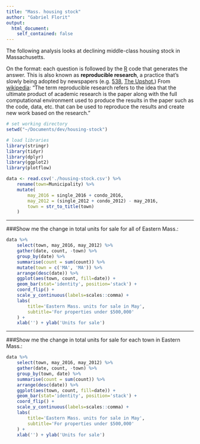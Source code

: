 ```yaml
---
title: "Mass. housing stock"
author: "Gabriel Florit"
output:
  html_document:
    self_contained: false
---
```


The following analysis looks at declining middle-class housing stock in Massachusetts.

On the format: each question is followed by the [R](https://www.r-project.org/) code that generates the answer. This is also known as **reproducible research**, a practice that's slowly being adopted by newspapers (e.g. [538](https://github.com/fivethirtyeight/data), [The Upshot.](https://github.com/theupshot)) From [wikipedia](http://en.wikipedia.org/wiki/Reproducibility#Reproducible_research): "The term reproducible research refers to the idea that the ultimate product of academic research is the paper along with the full computational environment used to produce the results in the paper such as the code, data, etc. that can be used to reproduce the results and create new work based on the research."

```r

# set working directory
setwd("~/Documents/dev/housing-stock")

# load libraries
library(stringr)
library(tidyr)
library(dplyr)
library(ggplot2)
library(plotflow)

data <- read.csv('./housing-stock.csv') %>%
	rename(town=Municipality) %>%
	mutate(
		may_2016 = single_2016 + condo_2016,
		may_2012 = (single_2012 + condo_2012) - may_2016,
		town = str_to_title(town)
	)

```

***
###Show me the change in total units for sale for all of Eastern Mass.:
```r

data %>%
	select(town, may_2016, may_2012) %>%
	gather(date, count, -town) %>%
	group_by(date) %>%
	summarise(count = sum(count)) %>%
	mutate(town = c('MA', 'MA')) %>%
	arrange(desc(date)) %>%
	ggplot(aes(town, count, fill=date)) +
	geom_bar(stat='identity', position='stack') +
	coord_flip() +
	scale_y_continuous(labels=scales::comma) +
	labs(
		title='Eastern Mass. units for sale in May',
		subtitle='For properties under $500,000'
	) +
	xlab('') + ylab('Units for sale')

```

***
###Show me the change in total units for sale for each town in Eastern Mass.:
```r

data %>%
	select(town, may_2016, may_2012) %>%
	gather(date, count, -town) %>%
	group_by(town, date) %>%
	summarise(count = sum(count)) %>%
	arrange(desc(date)) %>%
	ggplot(aes(town, count, fill=date)) +
	geom_bar(stat='identity', position='stack') +
	coord_flip() +
	scale_y_continuous(labels=scales::comma) +
	labs(
		title='Eastern Mass. units for sale in May',
		subtitle='For properties under $500,000'
	) +
	xlab('') + ylab('Units for sale')

```


























